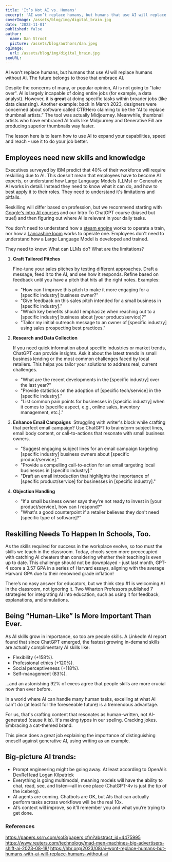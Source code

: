 ```yaml
---
title: 'It’s Not AI vs. Humans'
excerpt: 'AI won’t replace humans, but humans that use AI will replace humans without AI. AI is largely incapable of doing entire jobs. However, it is great at doing specific tasks within broader roles. People who are embracing AI as part of their workflow are creating higher quality work faster than ever.'
coverImage: /assets/blog/img/digital_brain.jpg
date: '2023-11-01'
published: false
author:
  name: Dan Stroot
  picture: /assets/blog/authors/dan.jpeg
ogImage:
  url: /assets/blog/img/digital_brain.jpg
seoURL:
---
```


AI won’t replace humans, but humans that use AI will replace humans without AI. The future belongs to those that embrace AI.

Despite the concerns of many, or popular opinion, AI is not going to "take over". AI is largely incapable of doing entire jobs (for example, a data analyst). However, it is **great** at doing specific tasks within broader jobs (like data cleansing). Another example: back in March 2023, designers were concerned about software called CTRHero claiming to be the “AI to replace thumbnail artists.” The tool was actually Midjourney. Meanwhile, thumbnail artists who have embraced AI tools like Midjourney and Generative Fill are producing superior thumbnails way faster.

The lesson here is to learn how to use AI to expand your capabilities, speed and reach - use it to do your job better.

## Employees need new skills and knowledge

Executives surveyed by IBM predict that 40% of their workforce will require reskilling due to AI. This doesn't mean that employees have to become AI experts, or understand how Large Language Models (LLMs) or Generative AI works in detail. Instead they need to know what it can do, and how to best apply it to their roles. They need to understand it's limitations and pitfalls.

Reskilling will differ based on profession, but we recommend starting with [Google's intro AI courses](https://cloud.google.com/blog/topics/training-certifications/new-google-cloud-generative-ai-training-resources) and our Intro To ChatGPT course (biased but true!) and then figuring out where AI is relevant in your daily tasks.

You don't need to understand how a [steam engine](https://en.wikipedia.org/wiki/Steam_engine) works to operate a train, nor how a [Lancashire loom](https://en.wikipedia.org/wiki/Lancashire_Loom) works to operate one. Employees don't need to understand how a Large Language Model is developed and trained.

They need to know:
What can LLMs do?
What are the limitations?

1. **Craft Tailored Pitches**

   Fine-tune your sales pitches by testing different approaches. Draft a message, feed it to the AI, and see how it responds. Refine based on feedback until you have a pitch that hits all the right notes. Examples:

   - "How can I improve this pitch to make it more engaging for a [specific industry] business owner?"
   - "Give feedback on this sales pitch intended for a small business in [specific industry]."
   - "Which key benefits should I emphasize when reaching out to a [specific industry] business about [your product/service]?"
   - "Tailor my initial outreach message to an owner of [specific industry] using sales prospecting best practices."

2. **Research and Data Collection**

   ‍If you need quick information about specific industries or market trends, ChatGPT can provide insights. Ask it about the latest trends in small business lending or the most common challenges faced by local retailers. This helps you tailor your solutions to address real, current challenges.

   - "What are the recent developments in the [specific industry] over the last year?"
   - "Provide statistics on the adoption of [specific tech/service] in the [specific industry]."
   - "List common pain points for businesses in [specific industry] when it comes to [specific aspect, e.g., online sales, inventory management, etc.]."

3. **Enhance Email Campaigns**
   ‍
   Struggling with writer's block while crafting that perfect email campaign? Use ChatGPT to brainstorm subject lines, email body content, or call-to-actions that resonate with small business owners.

   - "Suggest engaging subject lines for an email campaign targeting [specific industry] business owners about [specific product/service]."
   - "Provide a compelling call-to-action for an email targeting local businesses in [specific industry]."
   - "Draft an email introduction that highlights the importance of [specific product/service] for businesses in [specific industry]."

4. **Objection Handling**

   - "If a small business owner says they're not ready to invest in [your product/service], how can I respond?"
   - "What's a good counterpoint if a retailer believes they don't need [specific type of software]?"
     ‍

## Reskilling Needs To Happen In Schools, Too.

As the skills required for success in the workplace evolve, so too must the skills we teach in the classroom. Today, chools seem more preoccupied with catching AI cheaters than considering whether their teaching is even up to date. This challenge should not be downplayed - just last month, GPT-4 score a 3.57 GPA in a series of Harvard essays, aligning with the average Harvard GPA due to their renowned grade inflation!

There’s no easy answer for educators, but we think step #1 is welcoming AI in the classroom, not ignoring it. Two Wharton Professors published 7 strategies for integrating AI into education, such as using it for feedback, explanations, and simulations.

## Being “Human-Like” Is More Important Than Ever.

As AI skills grow in importance, so too are people skills. A LinkedIn AI report found that since ChatGPT emerged, the fastest growing in-demand skills are actually complimentary AI skills like:

- Flexibility (+158%).
- Professional ethics (+120%).
- Social perceptiveness (+118%).
- Self-management (83%).

…and an astonishing 92% of execs agree that people skills are more crucial now than ever before.

In a world where AI can handle many human tasks, excelling at what AI can't do (at least for the foreseeable future) is a tremendous advantage.

For us, that's crafting content that resonates as human-written, not AI-generated (cause it is). It's making typos in our spellng. Cracking jokes. Embracing a cat-themed brand.

This piece does a great job explaining the importance of distinguishing oneself against generative AI, using writing as an example.

## Big-picture AI trends:

- Prompt engineering might be going away. At least according to OpenAI’s DevRel lead Logan Kilpatrick
- Everything is going multimodal, meaning models will have the ability to chat, read, see, and listen—all in one place (ChatGPT-4v is just the tip of the iceberg).
- AI agents are coming. Chatbots are OK, but AIs that can actually perform tasks across workflows will be the real 10x.
- AI’s context will improve, so it’ll remember you and what you’re trying to get done.

### References

https://papers.ssrn.com/sol3/papers.cfm?abstract_id=4475995
https://www.reuters.com/technology/mad-men-machines-big-advertisers-shift-ai-2023-08-18/
https://hbr.org/2023/08/ai-wont-replace-humans-but-humans-with-ai-will-replace-humans-without-ai
